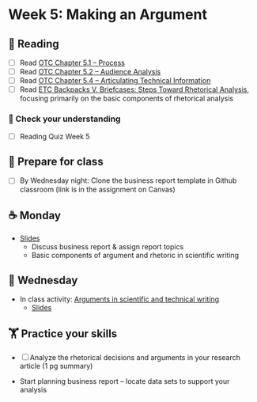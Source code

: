 # Week 5: Making an Argument
  
## 📖 Reading

  - [ ] Read [OTC Chapter 5.1 – Process](https://alg.manifoldapp.org/read/open-technical-communication/section/134f046e-ff01-4eec-a525-2d1128957c1e)
- [ ] Read [OTC Chapter 5.2 – Audience Analysis](https://alg.manifoldapp.org/read/open-technical-communication/section/415d5b4f-758e-49ac-8149-18d4c3c4c10c)
- [ ] Read [OTC Chapter 5.4 – Articulating Technical Information](https://alg.manifoldapp.org/read/open-technical-communication/section/39c29f74-f502-4050-80b3-1162a9cdd8b0) 
- [ ] Read [ETC Backpacks V. Briefcases: Steps Toward Rhetorical Analysis](https://wisc.pb.unizin.org/opencomp/chapter/backpacks-v-briefcases-steps-toward-rhetorical-analysis/), focusing primarily  on the basic components of rhetorical analysis

### 🎯 Check your understanding

- [ ] Reading Quiz Week 5

## 🥣 Prepare for class

- [ ] By Wednesday night: Clone the business report template in Github classroom (link is in the assignment on Canvas)

## ☕ Monday

- [Slides](../slides/05-argument-business-report.qmd)
    - Discuss business report & assign report topics
    - Basic components of argument and rhetoric in scientific writing
  
## 🐪 Wednesday

- In class activity: [Arguments in scientific and technical writing](../activities/arguments.qmd)
  - [Slides](../slides/05-argument-activity.qmd)

##  🏋️ Practice your skills

- [ ] Analyze the rhetorical decisions and arguments in your research article (1 pg summary)

- Start planning business report – locate data sets to support your analysis

